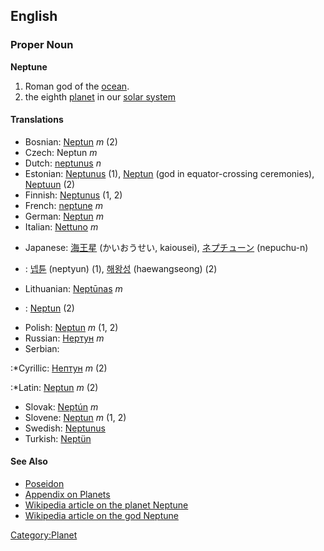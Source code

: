 ==English==
{{Wikipedia}}
=== Proper Noun ===
'''Neptune'''

# Roman god of the [[ocean]].
# the eighth [[planet]] in our [[solar system]]

====Translations====
{{top}}
*Bosnian: [[Neptun]] ''m'' (2)
*Czech: Neptun ''m''
*Dutch: [[neptunus]] ''n''
*Estonian: [[Neptunus]] (1), [[Neptun]] (god in equator-crossing ceremonies), [[Neptuun]] (2) 
*Finnish: [[Neptunus]] (1, 2)
*French: [[neptune]] ''m''
*German: [[Neptun]] ''m''
*Italian: [[Nettuno]] ''m''
{{mid}}
*Japanese: [[海王星]] (かいおうせい, kaiousei), [[ネプチューン]] (nepuchu-n)
*{{ko}}: [[넵튠]] (neptyun) (1), [[해왕성]] (haewangseong) (2)
*Lithuanian: [[Neptūnas]] ''m''
*{{ms}}: [[Neptun]] (2)
*Polish: [[Neptun]] ''m'' (1, 2)
*Russian: [[Нертун]] ''m''
*Serbian:
:*Cyrillic: [[Нептун]] ''m'' (2)
:*Latin: [[Neptun]] ''m'' (2)
*Slovak: [[Neptún]] ''m''
*Slovene: [[Neptun]] ''m'' (1, 2)
*Swedish: [[Neptunus]]
*Turkish: [[Neptün]]
{{bottom}}
==== See Also ====
* [[Poseidon]]
*[[Wiktionary_Appendix:Planets|Appendix on Planets]]
*[[w:Neptune_(planet)|Wikipedia article on the planet Neptune]]
*[[w:Neptune_(god)|Wikipedia article on the god Neptune]]

[[Category:Planet]]